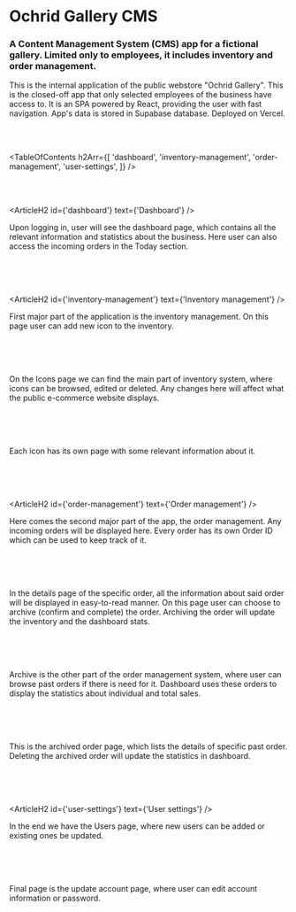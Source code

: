 

# Ochrid Gallery CMS

### A Content Management System (CMS) app for a fictional gallery. Limited only to employees, it includes inventory and order management.

<HeroImage image={OchridGalleryCMSImg} title="Ochrid Gallery CMS" />

This is the internal application of the public webstore "Ochrid Gallery". This is the closed-off app that only selected employees of the business have access to. It is an SPA powered by React, providing the user with fast navigation. App's data is stored in Supabase database. Deployed on Vercel.

<br />
<br />

<TableOfContents
   h2Arr={[
      'dashboard',
      'inventory-management',
      'order-management',
      'user-settings',
   ]}
/>

<br />
<br />

<ArticleH2 id={'dashboard'} text={'Dashboard'} />

Upon logging in, user will see the dashboard page, which contains all the relevant
information and statistics about the business. Here user can also access the incoming
orders in the Today section.

<br />

<ArticleImage image={CmsImg1} alt="Dashboard" />

<br />
<br />

<ArticleH2 id={'inventory-management'} text={'Inventory management'} />

First major part of the application is the inventory management. On this page user can add new icon to the inventory.

<br />

<ArticleImage image={CmsImg2} alt="Inventory management" />

<br />
<br />

On the Icons page we can find the main part of inventory system, where icons can be browsed, edited or deleted. Any changes here will affect what the public e-commerce website displays.

<br />

<ArticleImage image={CmsImg3} alt="Icons page" />

<br />
<br />

Each icon has its own page with some relevant information about it.

<br />

<ArticleImage image={CmsImg4} alt="Icon details" />

<br />
<br />

<ArticleH2 id={'order-management'} text={'Order management'} />

Here comes the second major part of the app, the order management. Any incoming orders will be displayed here. Every order has its own Order ID which can be used to keep track of it.

<br />

<ArticleImage image={CmsImg5} alt="Orders page" />

<br />
<br />

In the details page of the specific order, all the information about said order will be displayed in easy-to-read manner. On this page user can choose to archive (confirm and complete) the order. Archiving the order will update the inventory and the dashboard stats.

<br />

<ArticleImage image={CmsImg6} alt="Order page" />

<br />
<br />

Archive is the other part of the order management system, where user can browse past orders if there is need for it. Dashboard uses these orders to display the statistics about individual and total sales.

<br />

<ArticleImage image={CmsImg7} alt="Archive" />

<br />
<br />

This is the archived order page, which lists the details of specific past order. Deleting the archived order will update the statistics in dashboard.

<br />

<ArticleImage image={CmsImg8} alt="Archived order" />

<br />
<br />

<ArticleH2 id={'user-settings'} text={'User settings'} />

In the end we have the Users page, where new users can be added or existing ones be updated.

<br />

<ArticleImage image={CmsImg9} alt="Users page" />

<br />
<br />

Final page is the update account page, where user can edit account information or password.

<br />

<ArticleImage image={CmsImg10} alt="Update user page" />

<br />
